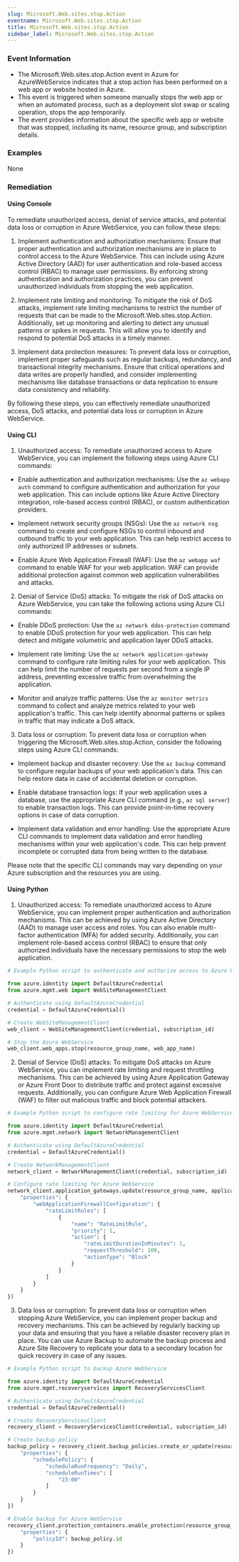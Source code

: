 ```yaml
--- 
slug: Microsoft.Web.sites.stop.Action
eventname: Microsoft.Web.sites.stop.Action
title: Microsoft.Web.sites.stop.Action
sidebar_label: Microsoft.Web.sites.stop.Action
---
```

                       
### Event Information

- The Microsoft.Web.sites.stop.Action event in Azure for AzureWebService indicates that a stop action has been performed on a web app or website hosted in Azure.
- This event is triggered when someone manually stops the web app or when an automated process, such as a deployment slot swap or scaling operation, stops the app temporarily.
- The event provides information about the specific web app or website that was stopped, including its name, resource group, and subscription details.


### Examples

None

### Remediation

#### Using Console

To remediate unauthorized access, denial of service attacks, and potential data loss or corruption in Azure WebService, you can follow these steps:

1. Implement authentication and authorization mechanisms: Ensure that proper authentication and authorization mechanisms are in place to control access to the Azure WebService. This can include using Azure Active Directory (AAD) for user authentication and role-based access control (RBAC) to manage user permissions. By enforcing strong authentication and authorization practices, you can prevent unauthorized individuals from stopping the web application.

2. Implement rate limiting and monitoring: To mitigate the risk of DoS attacks, implement rate limiting mechanisms to restrict the number of requests that can be made to the Microsoft.Web.sites.stop.Action. Additionally, set up monitoring and alerting to detect any unusual patterns or spikes in requests. This will allow you to identify and respond to potential DoS attacks in a timely manner.

3. Implement data protection measures: To prevent data loss or corruption, implement proper safeguards such as regular backups, redundancy, and transactional integrity mechanisms. Ensure that critical operations and data writes are properly handled, and consider implementing mechanisms like database transactions or data replication to ensure data consistency and reliability.

By following these steps, you can effectively remediate unauthorized access, DoS attacks, and potential data loss or corruption in Azure WebService.

#### Using CLI

1. Unauthorized access: To remediate unauthorized access to Azure WebService, you can implement the following steps using Azure CLI commands:

- Enable authentication and authorization mechanisms: Use the `az webapp auth` command to configure authentication and authorization for your web application. This can include options like Azure Active Directory integration, role-based access control (RBAC), or custom authentication providers.

- Implement network security groups (NSGs): Use the `az network nsg` command to create and configure NSGs to control inbound and outbound traffic to your web application. This can help restrict access to only authorized IP addresses or subnets.

- Enable Azure Web Application Firewall (WAF): Use the `az webapp waf` command to enable WAF for your web application. WAF can provide additional protection against common web application vulnerabilities and attacks.

2. Denial of Service (DoS) attacks: To mitigate the risk of DoS attacks on Azure WebService, you can take the following actions using Azure CLI commands:

- Enable DDoS protection: Use the `az network ddos-protection` command to enable DDoS protection for your web application. This can help detect and mitigate volumetric and application layer DDoS attacks.

- Implement rate limiting: Use the `az network application-gateway` command to configure rate limiting rules for your web application. This can help limit the number of requests per second from a single IP address, preventing excessive traffic from overwhelming the application.

- Monitor and analyze traffic patterns: Use the `az monitor metrics` command to collect and analyze metrics related to your web application's traffic. This can help identify abnormal patterns or spikes in traffic that may indicate a DoS attack.

3. Data loss or corruption: To prevent data loss or corruption when triggering the Microsoft.Web.sites.stop.Action, consider the following steps using Azure CLI commands:

- Implement backup and disaster recovery: Use the `az backup` command to configure regular backups of your web application's data. This can help restore data in case of accidental deletion or corruption.

- Enable database transaction logs: If your web application uses a database, use the appropriate Azure CLI command (e.g., `az sql server`) to enable transaction logs. This can provide point-in-time recovery options in case of data corruption.

- Implement data validation and error handling: Use the appropriate Azure CLI commands to implement data validation and error handling mechanisms within your web application's code. This can help prevent incomplete or corrupted data from being written to the database.

Please note that the specific CLI commands may vary depending on your Azure subscription and the resources you are using.

#### Using Python

1. Unauthorized access: To remediate unauthorized access to Azure WebService, you can implement proper authentication and authorization mechanisms. This can be achieved by using Azure Active Directory (AAD) to manage user access and roles. You can also enable multi-factor authentication (MFA) for added security. Additionally, you can implement role-based access control (RBAC) to ensure that only authorized individuals have the necessary permissions to stop the web application.

```python
# Example Python script to authenticate and authorize access to Azure WebService

from azure.identity import DefaultAzureCredential
from azure.mgmt.web import WebSiteManagementClient

# Authenticate using DefaultAzureCredential
credential = DefaultAzureCredential()

# Create WebSiteManagementClient
web_client = WebSiteManagementClient(credential, subscription_id)

# Stop the Azure WebService
web_client.web_apps.stop(resource_group_name, web_app_name)
```

2. Denial of Service (DoS) attacks: To mitigate DoS attacks on Azure WebService, you can implement rate limiting and request throttling mechanisms. This can be achieved by using Azure Application Gateway or Azure Front Door to distribute traffic and protect against excessive requests. Additionally, you can configure Azure Web Application Firewall (WAF) to filter out malicious traffic and block potential attackers.

```python
# Example Python script to configure rate limiting for Azure WebService

from azure.identity import DefaultAzureCredential
from azure.mgmt.network import NetworkManagementClient

# Authenticate using DefaultAzureCredential
credential = DefaultAzureCredential()

# Create NetworkManagementClient
network_client = NetworkManagementClient(credential, subscription_id)

# Configure rate limiting for Azure WebService
network_client.application_gateways.update(resource_group_name, application_gateway_name, {
    "properties": {
        "webApplicationFirewallConfiguration": {
            "rateLimitRules": [
                {
                    "name": "RateLimitRule",
                    "priority": 1,
                    "action": {
                        "rateLimitDurationInMinutes": 1,
                        "requestThreshold": 100,
                        "actionType": "Block"
                    }
                }
            ]
        }
    }
})
```

3. Data loss or corruption: To prevent data loss or corruption when stopping Azure WebService, you can implement proper backup and recovery mechanisms. This can be achieved by regularly backing up your data and ensuring that you have a reliable disaster recovery plan in place. You can use Azure Backup to automate the backup process and Azure Site Recovery to replicate your data to a secondary location for quick recovery in case of any issues.

```python
# Example Python script to backup Azure WebService

from azure.identity import DefaultAzureCredential
from azure.mgmt.recoveryservices import RecoveryServicesClient

# Authenticate using DefaultAzureCredential
credential = DefaultAzureCredential()

# Create RecoveryServicesClient
recovery_client = RecoveryServicesClient(credential, subscription_id)

# Create backup policy
backup_policy = recovery_client.backup_policies.create_or_update(resource_group_name, vault_name, policy_name, {
    "properties": {
        "schedulePolicy": {
            "scheduleRunFrequency": "Daily",
            "scheduleRunTimes": [
                "23:00"
            ]
        }
    }
})

# Enable backup for Azure WebService
recovery_client.protection_containers.enable_protection(resource_group_name, vault_name, container_name, {
    "properties": {
        "policyId": backup_policy.id
    }
})
```


 